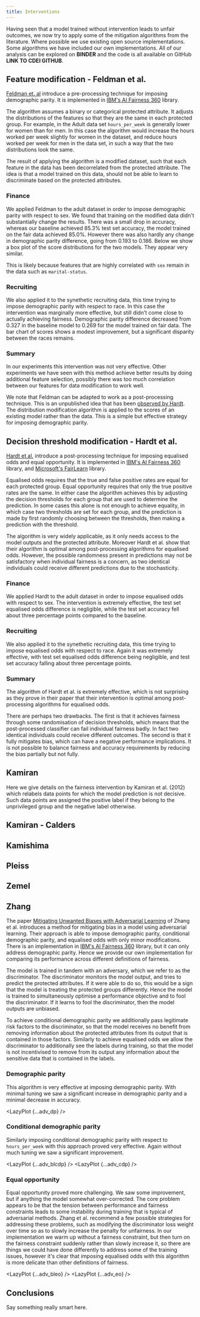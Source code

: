 ```yaml
---
title: Interventions
---
```






Having seen that a model trained without intervention leads to unfair outcomes, we now try to apply some of the mitigation algorithms from the literature. Where possible we use existing open source implementations. Some algorithms we have included our own implementations. All of our analysis can be explored on **BINDER** and the code is all available on GitHub **LINK TO CDEI GITHUB**.

## Feature modification - Feldman et al.

[Feldman et. al][feldman] introduce a pre-processing technique for imposing demographic parity. It is implemented in [IBM's AI Fairness 360][aif-360] library.

<Collapse label="How it works">

The algorithm assumes a binary or categorical protected attribute. It adjusts the distributions of the features so that they are the same in each protected group. For example, in the Adult data set `hours_per_week` is generally lower for women than for men. In this case the algorithm would increase the hours worked per week slightly for women in the dataset, and reduce hours worked per week for men in the data set, in such a way that the two distributions look the same.

The result of applying the algorithm is a modified dataset, such that each feature in the data has been decorrelated from the protected attribute. The idea is that a model trained on this data, should not be able to learn to discriminate based on the protected attributes.

</Collapse>

<Collapse label="Experimental results">

### Finance

We applied Feldman to the adult dataset in order to impose demographic parity with respect to sex. We found that training on the modified data didn't substantially change the results. There was a small drop in accuracy, whereas our baseline achieved 85.3% test set accuracy, the model trained on the fair data achieved 85.0%. However there was also hardly any change in demographic parity difference, going from 0.193 to 0.186. Below we show a box plot of the score distributions for the two models. They appear very similar.

<div
  style={{
    padding: "0 10px",
    margin: "1em 0",
    backgroundColor: "white",
    borderRadius: "8px",
  }}
>
  <LazyPlot {...fin_feld_dp} />
</div>

This is likely because features that are highly correlated with `sex` remain in the data such as `marital-status`.

### Recruiting

We also applied it to the synethetic recruiting data, this time trying to impose demographic parity with respect to race. In this case the intervention was marginally more effective, but still didn't come close to actually achieving fairness. Demographic parity difference decreased from 0.327 in the baseline model to 0.269 for the model trained on fair data. The bar chart of scores shows a modest improvement, but a significant disparity between the races remains.

<div
  style={{
    padding: "0 10px",
    margin: "1em 0",
    backgroundColor: "white",
    borderRadius: "8px",
  }}
>
  <LazyPlot {...rec_feld_dp} />
</div>

</Collapse>

### Summary

In our experiments this intervention was not very effective. Other experiments we have seen with this method achieve better results by doing additional feature selection, possibly there was too much correlation between our features for data modification to work well.

We note that Feldman can be adapted to work as a post-processing technique. This is an unpublished idea that has been [observed by Hardt][hardt-neurips]. The distribution modification algorithm is applied to the scores of an existing model rather than the data. This is a simple but effective strategy for imposing demographic parity.

## Decision threshold modification - Hardt et al.

[Hardt et al.][hardt] introduce a post-processing technique for imposing equalised odds and equal opportunity. It is implemented in [IBM's AI Fairness 360][aif-360] library, and [Microsoft's FairLearn][fairlearn] library.

<Collapse label="How it works">

Equalised odds requires that the true and false positive rates are equal for each protected group. Equal opportunity requires that only the true positive rates are the same. In either case the algorithm achieves this by adjusting the decision thresholds for each group that are used to determine the prediction. In some cases this alone is not enough to achieve equality, in which case two thresholds are set for each group, and the prediction is made by first randomly choosing between the thresholds, then making a prediction with the threshold.

The algorithm is very widely applicable, as it only needs access to the model outputs and the protected attribute. Moreover Hardt et al. show that their algorithm is optimal among post-processing algorithms for equalised odds. However, the possible randomness present in predictions may not be satisfactory when individual fairness is a concern, as two identical individuals could receive different predictions due to the stochasticity.

</Collapse>

<Collapse label="Experimental results">

### Finance

We applied Hardt to the adult dataset in order to impose equalised odds with respect to sex. The intervention is extremely effective, the test set equalised odds difference is negligible, while the test set accuracy fell about three percentage points compared to the baseline.

<div
  style={{
    padding: "0 10px",
    margin: "1em 0",
    backgroundColor: "white",
    borderRadius: "8px",
  }}
>
  <LazyPlot {...fin_hardt_eo} />
</div>

### Recruiting

We also applied it to the synethetic recruiting data, this time trying to impose equalised odds with respect to race. Again it was extremely effective, with test set equalised odds difference being negligible, and test set accuracy falling about three percentage points.

<div
  style={{
    padding: "0 10px",
    margin: "1em 0",
    backgroundColor: "white",
    borderRadius: "8px",
  }}
>
  <LazyPlot {...rec_hardt_eo} />
</div>

</Collapse>

### Summary

The algorithm of Hardt et al. is extremely effective, which is not surprising as they prove in their paper that their intervention is optimal among post-processing algorithms for equalised odds.

There are perhaps two drawbacks. The first is that it achieves fairness through some randomisation of decision thresholds, which means that the post-processed classifier can fail individual fairness badly. In fact two identical individuals could receive different outcomes. The second is that it fully mitigates bias, which can have a negative performance implications. It is not possible to balance fairness and accuracy requirements by reducing the bias partially but not fully.

## Kamiran

Here we give details on the fairness intervention by Kamiran et al. (2012) which relabels data points for which the model prediction is not decisive. Such data points are assigned the positive label if they belong to the unprivileged group and the negative label otherwise.

## Kamiran - Calders

## Kamishima

## Pleiss

## Zemel

## Zhang

The paper [Mitigating Unwanted Biases with Adversarial Learning][zhang] of Zhang et al. introduces a method for mitigating bias in a model using adversarial learning. Their approach is able to impose demographic parity, conditional demographic parity, and equalised odds with only minor modifications. There is an implementation in [IBM's AI Fairness 360][aif-360] library, but it can only address demographic parity. Hence we provide our own implementation for comparing its performance across different definitions of fairness.

<Collapse label="How it works">

The model is trained in tandem with an adversary, which we refer to as the discriminator. The discriminator monitors the model output, and tries to predict the protected attributes. If it were able to do so, this would be a sign that the model is treating the protected groups differently. Hence the model is trained to simultaneously optimise a performance objective and to fool the discriminator. If it learns to fool the discriminator, then the model outputs are unbiased.

To achieve conditional demographic parity we additionally pass legitimate risk factors to the discriminator, so that the model receives no benefit from removing information about the protected attributes from its output that is contained in those factors. Similarly to achieve equalised odds we allow the discriminator to additionally see the labels during training, so that the model is not incentivised to remove from its output any information about the sensitive data that is contained in the labels.

</Collapse>

### Demographic parity

This algorithm is very effective at imposing demographic parity. With minimal tuning we saw a significant increase in demographic parity and a minimal decrease in accuracy.

<LazyPlot {...adv_dp} />

### Conditional demographic parity

Similarly imposing conditional demographic parity with respect to `hours_per_week` with this approach proved very effective. Again without much tuning we saw a significant improvement.

<LazyPlot {...adv_blcdp} />
<LazyPlot {...adv_cdp} />

### Equal opportunity

Equal opportunity proved more challenging. We saw some improvement, but if anything the model somewhat over-corrected. The core problem appears to be that the tension between performance and fairness constraints leads to some instability during training that is typical of adversarial methods. Zhang et al. recommend a few possible strategies for addressing these problems, such as modifying the discriminator loss weight over time so as to slowly increase the penalty for unfairness. In our implementation we warm up without a fairness constraint, but then turn on the fairness constraint suddenly rather than slowly increase it, so there are things we could have done differently to address some of the training issues, however it's clear that imposing equalised odds with this algorithm is more delicate than other definitions of fairness.

<LazyPlot {...adv_bleo} />
<LazyPlot {...adv_eo} />

## Conclusions

Say something really smart here.

[aif-360]: https://aif360.readthedocs.io/en/latest/
[fairlearn]: https://fairlearn.github.io/
[feldman]: https://dl.acm.org/doi/10.1145/2783258.2783311
[hardt]: https://papers.nips.cc/paper/6374-equality-of-opportunity-in-supervised-learning.pdf
[hardt-neurips]: https://mrtz.org/nips17/#/41
[zhang]: https://dl.acm.org/doi/10.1145/3278721.3278779
